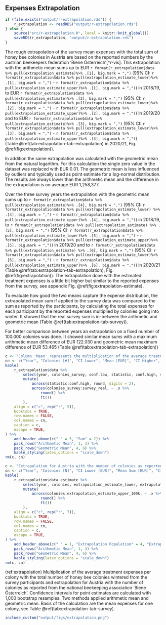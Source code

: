 ## Expenses Extrapolation

```r
if (file.exists("output/r-extrapolation.rds")) {
    r_extrapolation <- readRDS("output/r-extrapolation.rds")
} else {
    source("src/r-extrapolation.R", local = knitr::knit_global())
    saveRDS(r_extrapolation, "output/r-extrapolation.rds")
}
```

The rough extrapolation of the survey mean expenses with the total sum of honey bee colonies in Austria are based on the reported numbers by the austrian beekeepers federation 'Biene Österreich'[^r-vis].
This extrapolation with the arithmetic mean sums up to EUR&nbsp;`r format(r_extrapolation$data %>% pull(extrapolation_estimate)%>% .[1], big.mark = ",")` (95% CI: `r format(r_extrapolation$data %>% pull(extrapolation_estimate_lower)%>% .[1], big.mark = ",")` - `r format(r_extrapolation$data %>% pull(extrapolation_estimate_upper)%>% .[1], big.mark = ",")`) in
2018/19, to EUR&nbsp;`r format(r_extrapolation$data %>% pull(extrapolation_estimate)%>% .[2], big.mark = ",")` (95% CI: `r format(r_extrapolation$data %>% pull(extrapolation_estimate_lower)%>% .[2], big.mark = ",")` - `r format(r_extrapolation$data %>% pull(extrapolation_estimate_upper)%>% .[2], big.mark = ",")`) in 2019/20 and to EUR&nbsp;`r format(r_extrapolation$data %>% pull(extrapolation_estimate)%>% .[3], big.mark = ",")` (95% CI: `r format(r_extrapolation$data %>% pull(extrapolation_estimate_lower)%>% .[3], big.mark = ",")` - `r format(r_extrapolation$data %>% pull(extrapolation_estimate_upper)%>% .[3], big.mark = ",")`) (Table&nbsp;\@ref(tab:extrapolation-tab-extrapolation) in 2020/21, Fig. \@ref(fig:extrapolation)).

In addition the same extrapolation was calculated with the geometric mean from the natural logarithm. For this calculation the single zero value in the dataset was replaced with EUR&nbsp;0.01. The geometric mean is less influenced by outliers and typically used as point estimate for a log-normal distribution. The results are always lower than the arithmetic mean and the difference in the extrapolation is on average EUR&nbsp;1,258,377.

Over the three survey years the extrapolation with the geometric mean sums up to `r format(r_extrapolation$data %>% pull(extrapolation_estimate)%>% .[4], big.mark = ",")` (95% CI: `r format(r_extrapolation$data %>% pull(extrapolation_estimate_lower) %>% .[4], big.mark = ",")` - `r format(r_extrapolation$data %>% pull(extrapolation_estimate_upper)%>% .[4], big.mark = ",")`) in 2018/19, to `r format(r_extrapolation$data %>% pull(extrapolation_estimate) %>% .[5], big.mark = ",")` (95% CI: `r format(r_extrapolation$data %>% pull(extrapolation_estimate_lower)%>% .[5], big.mark = ",")` - `r format(r_extrapolation$data %>% pull(extrapolation_estimate_upper)%>% .[5], big.mark = ",")`) in 2019/20 and to `r format(r_extrapolation$data %>% pull(extrapolation_estimate) %>% .[6], big.mark = ",")` (95% CI: `r format(r_extrapolation$data %>% pull(extrapolation_estimate_lower)%>% .[6], big.mark = ",")` - `r format(r_extrapolation$data %>% pull(extrapolation_estimate_upper)%>% .[6], big.mark = ",")`) in 2020/21 (Table&nbsp;\@ref(tab:extrapolation-tab-extrapolation), Fig. \@ref(fig:extrapolation)). The extrapolation done with the estimated treatment expenses is a little bit higher but similar to the reported expenses from the survey, see appendix Fig.&nbsp;\@ref(fig:extrapolation-estimate).

To evaluate how good the two means capture the expense distribution, the extrapolated mean sum if applied to the survey data was compared to the sum as reported by the participants, by calculating the total expenses for each participant by the reported expenses multiplied by colonies going into winter. It showed that the real survey sum is in-between the arithmetic and geometric mean (Table&nbsp;\@ref(tab:extrapolation-tab-survey)). 

For better comparison between years an extrapolation on a fixed number of 100.000 colonies was done. It showed similar mean sums with a maximum arithmetic mean difference of EUR&nbsp;122.030 and geometric mean maximum difference of EUR&nbsp;53.465 (Table&nbsp;\@ref(tab:extrapolation-tab-extrapolation))

```r
c <- "Column 'Mean' represents the multiplication of the average treatment expenses per colony with the total number of honey bee colonies wintered from the survey participants. Column 'Survey' is the observed total sum from the survey, where the total expenses for each participant was calculated by reported expenses multiplied by colonies going into winter and afterwards summarised for each year. Confidence intervals for point estimates are calculated with 1,000 bootstrap resamples. Two methods applied arithmetic mean and geometric mean."
cn <- c("Year", "Colonies [#]", "CI Lower", "Mean [EUR]", "CI Higher", "Mean [EUR]", "Survey [EUR]")
kable(
    r_extrapolation$data %>%
        select(year, colonies_survey, conf.low, statistic, conf.high, survey_estimate, survey_real) %>%
        mutate(
            across(statistic:conf.high, round, digits = 2),
            across(colonies_survey:survey_real, ~ .x %>%
                round() %>%
                ft())
        ),
    align = c("c", rep("r", 5)),
    booktabs = TRUE,
    row.names = FALSE,
    col.names = cn,
    caption = c,
    escape = TRUE,
) %>%
    add_header_above(c(" " = 5, "Sum" = 2)) %>%
    pack_rows("Arithmetic Mean", 1, 3) %>%
    pack_rows("Geometric Mean", 4, 6) %>%
    kable_styling(latex_options = "scale_down")
rm(c, cn)
```

```r
c <- "Extrapolation for Austria with the number of colonies as reported from the Austrian beekeepers federation 'Biene Österreich' by multiplication of the average treatment expenses per colony per year. Second extrapolation is based on 100.000 colonies. Confidence intervals for point estimates are calculated with 1,000 bootstrap resamples. Two methods applied arithmetic mean and geometric mean."
cn <- c("Year", "Colonies [N]", "CI Lower [EUR]", "Mean Sum [EUR]", "CI Upper [EUR]", "CI Lower [EUR]", "Mean Sum [EUR]", "CI Upper [EUR]")
kable(
    r_extrapolation$data_estimate %>%
        select(year, colonies, extrapolation_estimate_lower, extrapolation_estimate, extrapolation_estimate_upper, extrapolation_estimate_lower_100k, extrapolation_estimate_100k, extrapolation_estimate_upper_100k) %>%
        mutate(
            across(colonies:extrapolation_estimate_upper_100k, ~ .x %>%
                round() %>%
                ft())
        ),
    align = c("c", rep("r", 7)),
    booktabs = TRUE,
    row.names = FALSE,
    col.names = cn,
    caption = c,
    escape = TRUE,
) %>%
    add_header_above(c(" " = 1, "Extrapolation Population" = 4, "Extrapolation with 100.000 colonies" = 3)) %>%
    pack_rows("Arithmetic Mean", 1, 3) %>%
    pack_rows("Geometric Mean", 4, 6) %>%
    kable_styling(latex_options = "scale_down")
rm(c, cn)
```

(ref:extrapolation) Multiplication of the average treatment expenses per colony with the total number of honey bee colonies wintered from the survey participants and extrapolation for Austria with the number of colonies as reported from the national beekeeping association 'Biene Österreich'. Confidence intervals for point estimates are calculated with 1,000 bootstrap resamples. Two methods applied arithmetic mean and geometric mean. Basis of the calculation are the mean expenses for one colony, see Table&nbsp;\@ref(tab:extrapolation-tab-survey).
```r
include_custom("output/figs/extrapolation.png")
```